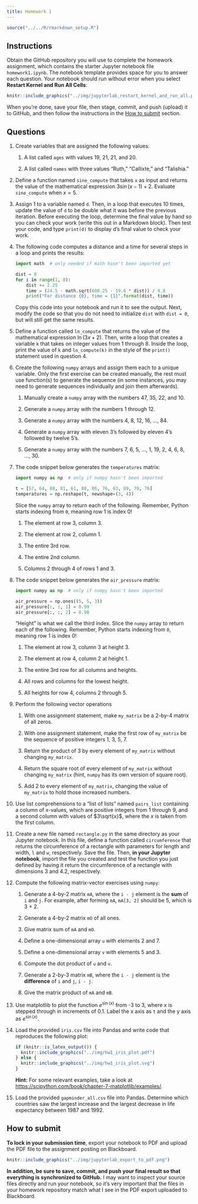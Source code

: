 ```yaml
---
title: Homework 1
---
```


```r
source("../../R/rmarkdown_setup.R")
```

## Instructions

Obtain the GitHub repository you will use to complete the homework assignment, which contains the starter Jupyter notebook file `homework1.ipynb`.
The notebook template provides space for you to answer each question.
Your notebook should run without error when you select **Restart Kernel and Run All Cells**:

```r
knitr::include_graphics("../img/jupyterlab_restart_kernel_and_run_all.png")
```

When you’re done, save your file, then stage, commit, and push (upload) it to GitHub, and then follow the instructions in the [How to submit](#how-to-submit) section.

## Questions

@.  Create variables that are assigned the following values:

    1.  A list called `ages` with values 19, 21, 21, and 20.

    2.  A list called `names` with three values "Ruth," "Callixte," and "Talishia."

@.  Define a function named `sine_compute` that takes `x` as input and returns the value of the mathematical expression $3\sin(x-1)+2$.
    Evaluate `sine_compute` when $x=5$.

@.  Assign 1 to a variable named `d`.
    Then, in a loop that executes 10 times, update the value of `d` to be double what it was before the previous iteration.
    Before executing the loop, determine the final value by hand so you can check your work (write this out in a Markdown block).
    Then test your code, and type `print(d)` to display d’s final value to check your work.
    
@timedistloop.
    The following code computes a distance and a time for several steps in a loop and prints the results:
    
    ```python
    import math  # only needed if math hasn't been imported yet
    
    dist = 0
    for i in range(1, 8):
        dist += 2.25
        time = (24.5 - math.sqrt(600.25 - 19.6 * dist)) / 9.8
        print("For distance {0}, time = {1}".format(dist, time))
    ```

    Copy this code into your notebook and run it to see the output.
    Next, modify the code so that you do not need to initialize `dist` with `dist = 0`, but will still get the same results.
    
@.  Define a function called `ln_compute` that returns the value of the mathematical expression $\ln(3x+2)$.
    Then, write a loop that creates a variable `k` that takes on integer values from 1 through 8.
    Inside the loop, print the value of `k` and `ln_compute(k)` in the style of the `print()` statement used in question @timedistloop.
    
@.  Create the following `numpy` arrays and assign them each to a unique variable.
    Only the first exercise can be created manually, the rest must use function(s) to generate the sequence (in some instances, you may need to generate sequences individually and join them afterwards).

    1. Manually create a `numpy` array with the numbers 47, 35, 22, and 10.

    2. Generate a `numpy` array with the numbers 1 through 12.

    3. Generate a `numpy` array with the numbers 4, 8, 12, 16, ..., 84.

    4. Generate a `numpy` array with eleven 3's followed by eleven 4's followed by twelve 5's.

    5. Generate a `numpy` array with the numbers 7, 6, 5, ..., 1, 19, 2, 4, 6, 8, ..., 30.
    
@.  The code snippet below generates the `temperatures` matrix:

    ```python
    import numpy as np  # only if numpy hasn't been imported

    t = [57, 64, 88, 81, 61, 88, 86, 76, 63, 89, 70, 76]
    temperatures = np.reshape(t, newshape=(3, 4))
    ```

    Slice the `numpy` array to return each of the following.
    Remember, Python starts indexing from `0`, meaning row 1 is index 0!

    1. The element at row 3, column 3.

    2. The element at row 2, column 1.

    3. The entire 3rd row.

    4. The entire 2nd column.

    5. Columns 2 through 4 of rows 1 and 3.

@.  The code snippet below generates the `air_pressure` matrix:

    ```python
    import numpy as np  # only if numpy hasn't been imported

    air_pressure = np.ones((5, 5, 3))
    air_pressure[:, :, 1] = 0.99
    air_pressure[:, :, 2] = 0.98
    ```
    
    "Height" is what we call the third index.
    Slice the `numpy` array to return each of the following.
    Remember, Python starts indexing from `0`, meaning row 1 is index 0!

    1.  The element at row 3, column 3 at height 3.

    2.  The element at row 4, column 2 at height 1.

    3.  The entire 3rd row for all columns and heights.

    4.  All rows and columns for the lowest height.

    5.  All heights for row 4, columns 2 through 5.
    
@.  Perform the following vector operations

    1.  With one assignment statement, make `my_matrix` be a 2-by-4 matrix of all zeros.

    2.  With one assignment statement, make the first row of `my_matrix` be the sequence of positive integers 1, 3, 5, 7.

    3.  Return the product of 3 by every element of `my_matrix` without changing `my_matrix`.

    4.  Return the square root of every element of `my_matrix` without changing `my_matrix` (hint, `numpy` has its own version of square root).

    5.  Add 2 to every element of `my_matrix`, changing the value of `my_matrix` to hold those increased numbers.
    
@. Use list comprehensions to a "list of lists" named `pairs_list` containing a column of x-values, which are positive integers from 1 through 9, and a second column with values of $3\sqrt{x}$, where the $x$ is taken from the first column.

@.  Create a new file named `rectangle.py` in the same directory as your Jupyter notebook.
    In this file, define a function called `circumference` that returns the circumference of a rectangle with parameters for length and width, `l` and `w`, respectively.
    Save the file.
    Then, **in your Jupyter notebook**, import the file you created and test the function you just defined by having it return the circumference of a rectangle with dimensions 3 and 4.2, respectively.

@. Compute the following matrix-vector exercises using `numpy`:

    1.  Generate a 4-by-2 matrix `mA`, where the `i - j` element is the **sum** of `i` and `j`.
        For example, after forming `mA`, `mA[3, 2]` should be 5, which is 3 + 2.

    2.  Generate a 4-by-2 matrix `mO` of all ones.

    3.  Give matrix sum of `mA` and `mO`.

    4.  Define a one-dimensional array `u` with elements 2 and 7.

    5.  Define a one-dimensional array `v` with elements 5 and 3.

    6.  Compute the dot product of `u` and `v`.

    7.  Generate a 2-by-3 matrix `mB`, where the `i - j` element is the **difference** of `i` and `j`, `i - j`.

    8.  Give the matrix product of `mA` and `mB`.
    
@. Use matplotlib to plot the function $e^{\sin(x)}$ from -3 to 3, where $x$ is stepped through in increments of 0.1.
    Label the x axis as `t` and the y axis as $e^{\sin(x)}$.

@. Load the provided `iris.csv` file into Pandas and write code that reproduces the following plot:
    
    ```r
    if (knitr::is_latex_output()) {
      knitr::include_graphics("../img/hw1_iris_plot.pdf")
    } else {
      knitr::include_graphics("../img/hw1_iris_plot.svg")
    }
    ```
    
    **Hint:** For some relevant examples, take a look at <https://scipython.com/book/chapter-7-matplotlib/examples/>.
    
@. Load the provided `gapminder_all.csv` file into Pandas.
    Determine which countries saw the largest increase and the largest decrease in life expectancy between 1987 and 1992.

## How to submit

**To lock in your submission time**, export your notebook to PDF and upload the PDF file to the assignment posting on Blackboard.

```r
knitr::include_graphics("../img/jupyterlab_export_to_pdf.png")
```

**In addition, be sure to save, commit, and push your final result so that everything is synchronized to GitHub.**
I may want to inspect your source files directly and run your notebook, so it's very important that the files in your homework repository match what I see in the PDF export uploaded to Blackboard.
